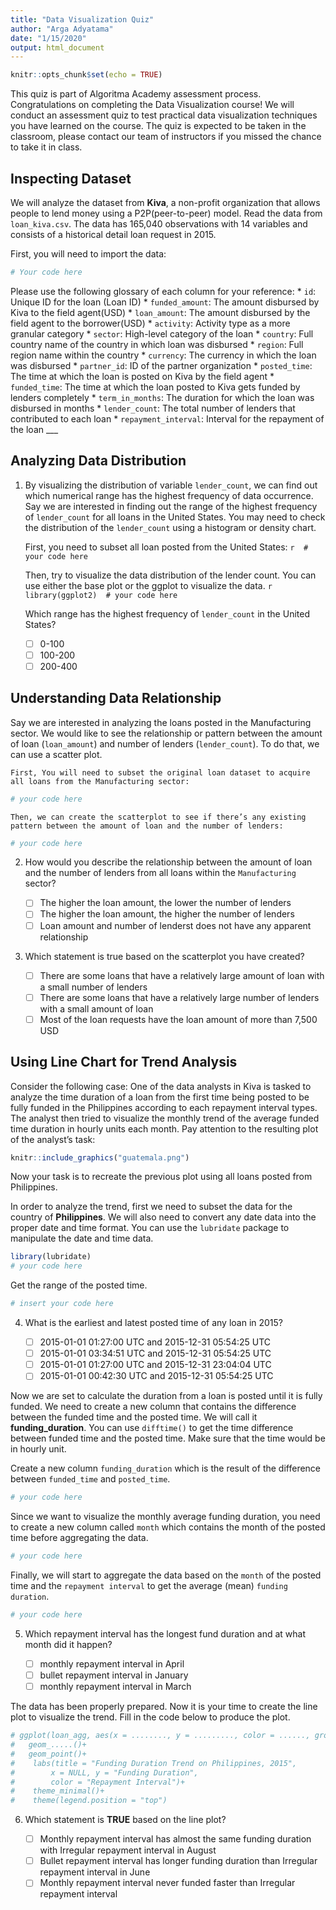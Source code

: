 ```yaml
---
title: "Data Visualization Quiz"
author: "Arga Adyatama"
date: "1/15/2020"
output: html_document
---
```


```r
knitr::opts_chunk$set(echo = TRUE)
```

This quiz is part of Algoritma Academy assessment process. Congratulations on completing the Data Visualization course! We will conduct an assessment quiz to test practical data visualization techniques you have learned on the course. The quiz is expected to be taken in the classroom, please contact our team of instructors if you missed the chance to take it in class.

## Inspecting Dataset
 
We will analyze the dataset from **Kiva**, a non-profit organization that allows people to lend money using a P2P(peer-to-peer) model. Read the data from `loan_kiva.csv`. The data has 165,040 observations with 14 variables and consists of a historical detail loan request in 2015. 

First, you will need to import the data:

```r
# Your code here
```

Please use the following glossary of each column for your reference:
* `id`: Unique ID for the loan (Loan ID)
* `funded_amount`: The amount disbursed by Kiva to the field agent(USD)
* `loan_amount`: The amount disbursed by the field agent to the borrower(USD)
* `activity`: Activity type as a more granular category
* `sector`: High-level category of the loan
* `country`: Full country name of the country in which loan was disbursed
* `region`: Full region name within the country
* `currency`: The currency in which the loan was disbursed
* `partner_id`: ID of the partner organization
* `posted_time`: The time at which the loan is posted on Kiva by the field agent
* `funded_time`: The time at which the loan posted to Kiva gets funded by lenders completely
* `term_in_months`: The duration for which the loan was disbursed in months
* `lender_count`: The total number of lenders that contributed to each loan
* `repayment_interval`: Interval for the repayment of the loan
___

## Analyzing Data Distribution

1. By visualizing the distribution of variable `lender_count`, we can find out which numerical range has the highest frequency of data occurrence. Say we are interested in finding out the range of the highest frequency of `lender_count` for all loans in the United States. You may need to check the distribution of the `lender_count` using a histogram or density chart.

    First, you need to subset all loan posted from the United States:
    ```r
    # your code here
    ```
    
    Then, try to visualize the data distribution of the lender count. You can use either the base plot or the ggplot to visualize the data.
    ```r
    library(ggplot2)
    # your code here
    ```
    
    Which range has the highest frequency of `lender_count` in the United States?
    
   - [ ] 0-100
   - [ ] 100-200
   - [ ] 200-400

## Understanding Data Relationship

Say we are interested in analyzing the loans posted in the Manufacturing sector. We would like to see the relationship or pattern between the amount of loan (`loan_amount`) and number of lenders (`lender_count`). To do that, we can use a scatter plot.

    First, You will need to subset the original loan dataset to acquire all loans from the Manufacturing sector:
```r
# your code here
```
    
    Then, we can create the scatterplot to see if there’s any existing pattern between the amount of loan and the number of lenders:
    
```r
# your code here
```

2. How would you describe the relationship between the amount of loan and the number of lenders from all loans within the `Manufacturing` sector?  
   - [ ] The higher the loan amount, the lower the number of lenders
   - [ ] The higher the loan amount, the higher the number of lenders
   - [ ] Loan amount and number of lenderst does not have any apparent relationship

3. Which statement is true based on the scatterplot you have created?

   - [ ] There are some loans that have a relatively large amount of loan with a small number of lenders
   - [ ] There are some loans that have a relatively large number of lenders with a small amount of loan
   - [ ] Most of the loan requests have the loan amount of more than 7,500 USD

## Using Line Chart for Trend Analysis

Consider the following case: One of the data analysts in Kiva is tasked to analyze the time duration of a loan from the first time being posted to be fully funded in the Philippines according to each repayment interval types. The analyst then tried to visualize the monthly trend of the average funded time duration in hourly units each month. Pay attention to the resulting plot of the analyst’s task:

```r
knitr::include_graphics("guatemala.png")
```

Now your task is to recreate the previous plot using all loans posted from Philippines.

In order to analyze the trend, first we need to subset the data for the country of **Philippines**. We will also need to convert any date data into the proper date and time format. You can use the `lubridate` package to manipulate the date and time data.

```r
library(lubridate)
# your code here
```

Get the range of the posted time.

```r
# insert your code here
```

4. What is the earliest and latest posted time of any loan in 2015?

   - [ ] 2015-01-01 01:27:00 UTC and 2015-12-31 05:54:25 UTC
   - [ ] 2015-01-01 03:34:51 UTC and 2015-12-31 05:54:25 UTC
   - [ ] 2015-01-01 01:27:00 UTC and 2015-12-31 23:04:04 UTC
   - [ ] 2015-01-01 00:42:30 UTC and 2015-12-31 05:54:25 UTC

Now we are set to calculate the duration from a loan is posted until it is fully funded. We need to create a new column that contains the difference between the funded time and the posted time. We will call it **funding_duration**.  You can use `difftime()` to get the time difference between funded time and the posted time. Make sure that the time would be in hourly unit. 

Create a new column `funding_duration` which is the result of the difference between `funded_time` and `posted_time`. 
```r
# your code here
```

Since we want to visualize the monthly average funding duration, you need to create a new column called `month` which contains the month of the posted time before aggregating the data. 
```r
# your code here
```

Finally, we will start to aggregate the data based on the `month` of the posted time and the `repayment interval` to get the average (mean) `funding duration`. 

```r
# your code here
```

5. Which repayment interval has the longest fund duration and at what month did it happen?

   - [ ] monthly repayment interval in April
   - [ ] bullet repayment interval in January
   - [ ] monthly repayment interval in March

The data has been properly prepared. Now it is your time to create the line plot to visualize the trend. Fill in the code below to produce the plot.

```r
# ggplot(loan_agg, aes(x = ........, y = ........., color = ......, group = repayment_interval))+
#   geom_.....()+
#   geom_point()+
#    labs(title = "Funding Duration Trend on Philippines, 2015",
#        x = NULL, y = "Funding Duration",
#        color = "Repayment Interval")+
#    theme_minimal()+
#    theme(legend.position = "top")
```

6. Which statement is **TRUE** based on the line plot?

   - [ ] Monthly repayment interval has almost the same funding duration with Irregular repayment interval in August
   - [ ] Bullet repayment interval has longer funding duration than Irregular repayment interval in June
   - [ ] Monthly repayment interval never funded faster than Irregular repayment interval
